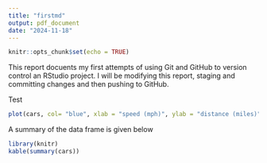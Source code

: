```yaml
---
title: "firstmd"
output: pdf_document
date: "2024-11-18"
---
```


```r
knitr::opts_chunk$set(echo = TRUE)
```

This report docuents my first attempts of using Git and GitHub to version control an RStudio project. I will be modifying this report, staging and committing changes and then pushing to GitHub.

Test

```r
plot(cars, col= "blue", xlab = "speed (mph)", ylab = "distance (miles)")
```

A summary of the data frame is given below 

```r
library(knitr)
kable(summary(cars))
```
